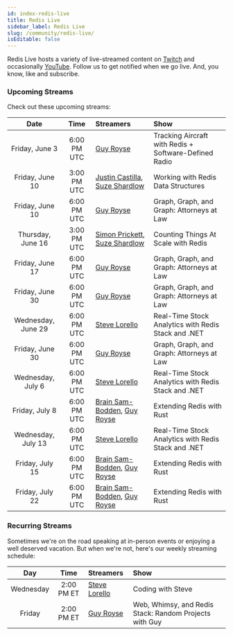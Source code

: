 ```yaml
---
id: index-redis-live
title: Redis Live
sidebar_label: Redis Live
slug: /community/redis-live/
isEditable: false
---
```


Redis Live hosts a variety of live-streamed content on [Twitch](https://www.twitch.tv/redisinc) and occasionally [YouTube](https://www.youtube.com/redisinc). Follow us to get notified when we go live. And, you know, like and subscribe.

### Upcoming Streams

Check out these upcoming streams:

| Date               | Time         | Streamers                                        | Show                                                  |
|:------------------:|:------------:|:-------------------------------------------------|:------------------------------------------------------|
| Friday, June 3     | 6:00 PM UTC  | [Guy Royse][guy]                                 | Tracking Aircraft with Redis + Software-Defined Radio |
| Friday, June 10    | 3:00 PM UTC  | [Justin Castilla][justin], [Suze Shardlow][suze] | Working with Redis Data Structures                    |
| Friday, June 10    | 6:00 PM UTC  | [Guy Royse][guy]                                 | Graph, Graph, and Graph: Attorneys at Law             |
| Thursday, June 16  | 3:00 PM UTC  | [Simon Prickett][simon], [Suze Shardlow][suze]   | Counting Things At Scale with Redis                   |
| Friday, June 17    | 6:00 PM UTC  | [Guy Royse][guy]                                 | Graph, Graph, and Graph: Attorneys at Law             |
| Friday, June 30    | 6:00 PM UTC  | [Guy Royse][guy]                                 | Graph, Graph, and Graph: Attorneys at Law             |
| Wednesday, June 29 | 6:00 PM UTC  | [Steve Lorello][steve]                           | Real-Time Stock Analytics with Redis Stack and .NET   |
| Friday, June 30    | 6:00 PM UTC  | [Guy Royse][guy]                                 | Graph, Graph, and Graph: Attorneys at Law             |
| Wednesday, July 6  | 6:00 PM UTC  | [Steve Lorello][steve]                           | Real-Time Stock Analytics with Redis Stack and .NET   |
| Friday, July 8     | 6:00 PM UTC  | [Brain Sam-Bodden][brian], [Guy Royse][guy]      | Extending Redis with Rust                             |
| Wednesday, July 13 | 6:00 PM UTC  | [Steve Lorello][steve]                           | Real-Time Stock Analytics with Redis Stack and .NET   |
| Friday, July 15    | 6:00 PM UTC  | [Brain Sam-Bodden][brian], [Guy Royse][guy]      | Extending Redis with Rust                             |
| Friday, July 22    | 6:00 PM UTC  | [Brain Sam-Bodden][brian], [Guy Royse][guy]      | Extending Redis with Rust                             |


### Recurring Streams

Sometimes we're on the road speaking at in-person events or enjoying a well deserved vacation. But when we're not, here's our weekly streaming schedule:

| Day       | Time        | Streamers              | Show                                                   |
|:---------:|:-----------:|:-----------------------|:-------------------------------------------------------|
| Wednesday | 2:00 PM ET  | [Steve Lorello][steve] | Coding with Steve                                      |
| Friday    | 2:00 PM ET  | [Guy Royse][guy]       | Web, Whimsy, and Redis Stack: Random Projects with Guy |

<!-- Links -->

[brian]: https://twitter.com/bsbodden
[guy]: https://twitter.com/guyroyse
[justin]: https://twitter.com/JustCastilla
[simon]: https://twitter.com/simon_prickett
[steve]: https://twitter.com/slorello
[suze]: https://twitter.com/SuzeShardlow
